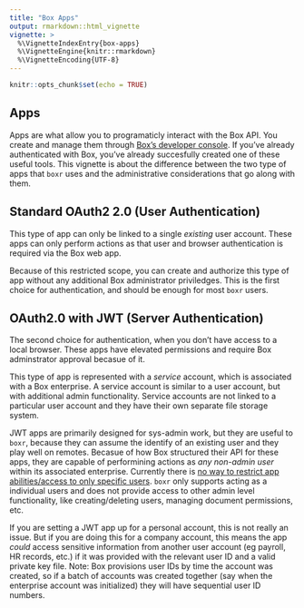 ```yaml
---
title: "Box Apps"
output: rmarkdown::html_vignette
vignette: >
  %\VignetteIndexEntry{box-apps}
  %\VignetteEngine{knitr::rmarkdown}
  %\VignetteEncoding{UTF-8}
---
```


```r
knitr::opts_chunk$set(echo = TRUE)
```

## Apps

Apps are what allow you to programaticly interact with the Box API. You create and manage them through [Box's developer console](https://app.box.com/developers/console). If you've already authenticated with Box, you've already succesfully created one of these useful tools. This vignette is about the difference between the two type of apps that `boxr` uses and the administrative considerations that go along with them.

## Standard OAuth2 2.0 (User Authentication)

This type of app can only be linked to a single *existing* user account. These apps can only perform actions as that user and browser authentication is required via the Box web app.

Because of this restricted scope, you can create and authorize this type of app without any additional Box administrator priviledges. This is the first choice for authentication, and should be enough for most `boxr` users.

## OAuth2.0 with JWT (Server Authentication)

The second choice for authentication, when you don't have access to a local browser. These apps have elevated permissions and require Box adminstrator approval becasue of it. 

This type of app is represented with a *service* account, which is associated with a Box enterprise. A service account is similar to a user account, but with additional admin functionality. Service accounts are not linked to a particular user account and they have their own separate file storage system.

JWT apps are primarily designed for sys-admin work, but they are useful to `boxr`, because they can assume the identify of an existing user and they play well on remotes. Becasue of how Box structured their API for these apps, they are capable of performining actions as *any non-admin user* within its associated enterprise. Currently there is [no way to restrict app abilities/access to only specific users](https://community.box.com/t5/Platform-and-Development-Forum/Restrict-service-account-permissions-to-specific-users/td-p/35984). `boxr` only supports acting as a individual users and does not provide access to other admin level functionality, like creating/deleting users, managing document permissions, etc.

If you are setting a JWT app up for a personal account, this is not really an issue. But if you are doing this for a company account, this means the app *could* access sensitive information from another user account (eg payroll, HR records, etc.) if it was provided with the relevant user ID and a valid private key file. Note: Box provisions user IDs by time the account was created, so if a batch of accounts was created together (say when the enterprise account was initialized) they will have sequential user ID numbers.
